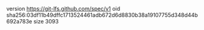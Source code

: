 version https://git-lfs.github.com/spec/v1
oid sha256:03df11b49dffc1713524461adb672d6d8830b38a19107755d348d44b692a783e
size 3093
